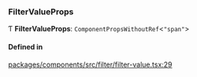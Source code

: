 ### FilterValueProps

Ƭ **FilterValueProps**: `ComponentPropsWithoutRef`\<`"span"`\>

#### Defined in

[packages/components/src/filter/filter-value.tsx:29](https://github.com/vtex/shoreline/blob/6674ddada/packages/components/src/filter/filter-value.tsx#L29)
